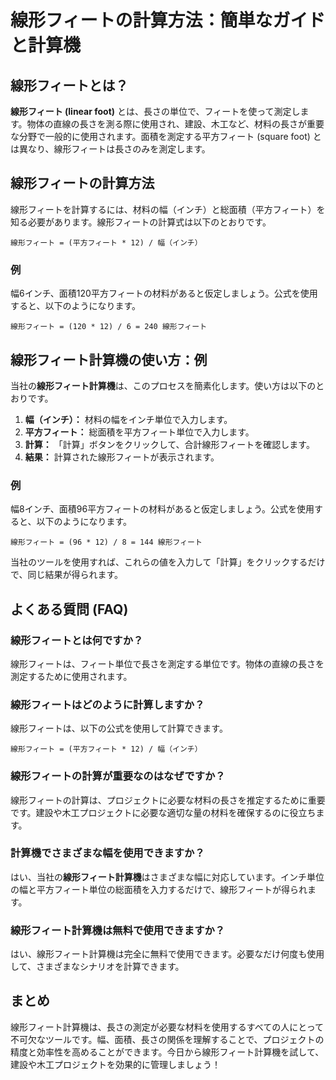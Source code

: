 # 線形フィートの計算方法：簡単なガイドと計算機

## 線形フィートとは？

**線形フィート (linear foot)** とは、長さの単位で、フィートを使って測定します。物体の直線の長さを測る際に使用され、建設、木工など、材料の長さが重要な分野で一般的に使用されます。面積を測定する平方フィート (square foot) とは異なり、線形フィートは長さのみを測定します。

## 線形フィートの計算方法

線形フィートを計算するには、材料の幅（インチ）と総面積（平方フィート）を知る必要があります。線形フィートの計算式は以下のとおりです。

```plaintext
線形フィート = (平方フィート * 12) / 幅（インチ）
```

### 例

幅6インチ、面積120平方フィートの材料があると仮定しましょう。公式を使用すると、以下のようになります。

```plaintext
線形フィート = (120 * 12) / 6 = 240 線形フィート
```

## 線形フィート計算機の使い方：例

当社の**線形フィート計算機**は、このプロセスを簡素化します。使い方は以下のとおりです。

1. **幅（インチ）：** 材料の幅をインチ単位で入力します。
2. **平方フィート：** 総面積を平方フィート単位で入力します。
3. **計算：** 「計算」ボタンをクリックして、合計線形フィートを確認します。
4. **結果：** 計算された線形フィートが表示されます。

### 例

幅8インチ、面積96平方フィートの材料があると仮定しましょう。公式を使用すると、以下のようになります。

```plaintext
線形フィート = (96 * 12) / 8 = 144 線形フィート
```

当社のツールを使用すれば、これらの値を入力して「計算」をクリックするだけで、同じ結果が得られます。

## よくある質問 (FAQ)

### 線形フィートとは何ですか？

線形フィートは、フィート単位で長さを測定する単位です。物体の直線の長さを測定するために使用されます。

### 線形フィートはどのように計算しますか？

線形フィートは、以下の公式を使用して計算できます。

```plaintext
線形フィート = (平方フィート * 12) / 幅（インチ）
```

### 線形フィートの計算が重要なのはなぜですか？

線形フィートの計算は、プロジェクトに必要な材料の長さを推定するために重要です。建設や木工プロジェクトに必要な適切な量の材料を確保するのに役立ちます。

### 計算機でさまざまな幅を使用できますか？

はい、当社の**線形フィート計算機**はさまざまな幅に対応しています。インチ単位の幅と平方フィート単位の総面積を入力するだけで、線形フィートが得られます。

### 線形フィート計算機は無料で使用できますか？

はい、線形フィート計算機は完全に無料で使用できます。必要なだけ何度も使用して、さまざまなシナリオを計算できます。

## まとめ

線形フィート計算機は、長さの測定が必要な材料を使用するすべての人にとって不可欠なツールです。幅、面積、長さの関係を理解することで、プロジェクトの精度と効率性を高めることができます。今日から線形フィート計算機を試して、建設や木工プロジェクトを効果的に管理しましょう！
